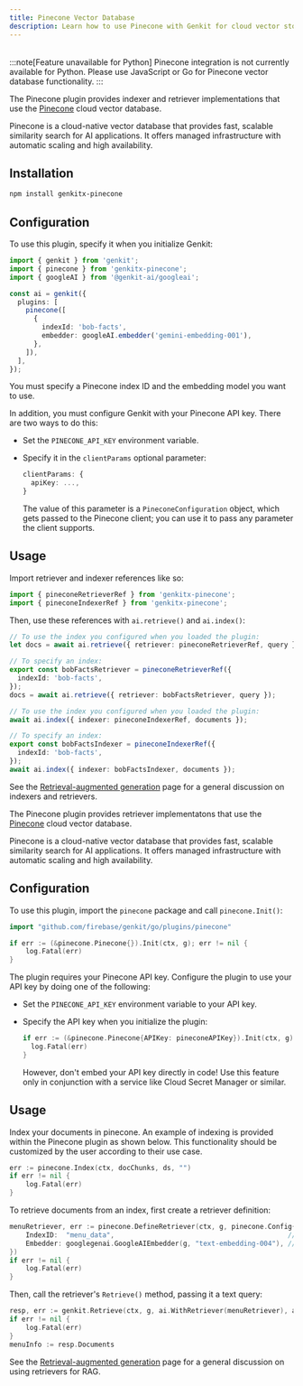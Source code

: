```yaml
---
title: Pinecone Vector Database
description: Learn how to use Pinecone with Genkit for cloud vector storage, semantic search, and RAG applications.
---
```



<div style="display: flex; justify-content: space-between; align-items: center; gap: 1rem; margin: 1rem 0 1rem 0;">
  <LanguageSelector />
  <CopyMarkdownButton />
</div>

<LanguageContent lang="python">

:::note[Feature unavailable for Python]
Pinecone integration is not currently available for Python. Please use JavaScript or Go for Pinecone vector database functionality.
:::

</LanguageContent>

<LanguageContent lang="js">

The Pinecone plugin provides indexer and retriever implementations that use the
[Pinecone](https://www.pinecone.io/) cloud vector database.

Pinecone is a cloud-native vector database that provides fast, scalable similarity search for AI applications. It offers managed infrastructure with automatic scaling and high availability.

## Installation

```bash
npm install genkitx-pinecone
```

## Configuration

To use this plugin, specify it when you initialize Genkit:

```ts
import { genkit } from 'genkit';
import { pinecone } from 'genkitx-pinecone';
import { googleAI } from '@genkit-ai/googleai';

const ai = genkit({
  plugins: [
    pinecone([
      {
        indexId: 'bob-facts',
        embedder: googleAI.embedder('gemini-embedding-001'),
      },
    ]),
  ],
});
```

You must specify a Pinecone index ID and the embedding model you want to use.

In addition, you must configure Genkit with your Pinecone API key. There are two
ways to do this:

- Set the `PINECONE_API_KEY` environment variable.
- Specify it in the `clientParams` optional parameter:

  ```ts
  clientParams: {
    apiKey: ...,
  }
  ```

  The value of this parameter is a `PineconeConfiguration` object, which gets passed to the Pinecone client; you can use it to pass any parameter the client supports.

## Usage

Import retriever and indexer references like so:

```ts
import { pineconeRetrieverRef } from 'genkitx-pinecone';
import { pineconeIndexerRef } from 'genkitx-pinecone';
```

Then, use these references with `ai.retrieve()` and `ai.index()`:

```ts
// To use the index you configured when you loaded the plugin:
let docs = await ai.retrieve({ retriever: pineconeRetrieverRef, query });

// To specify an index:
export const bobFactsRetriever = pineconeRetrieverRef({
  indexId: 'bob-facts',
});
docs = await ai.retrieve({ retriever: bobFactsRetriever, query });
```

```ts
// To use the index you configured when you loaded the plugin:
await ai.index({ indexer: pineconeIndexerRef, documents });

// To specify an index:
export const bobFactsIndexer = pineconeIndexerRef({
  indexId: 'bob-facts',
});
await ai.index({ indexer: bobFactsIndexer, documents });
```

See the [Retrieval-augmented generation](/docs/rag) page for a general
discussion on indexers and retrievers.

</LanguageContent>

<LanguageContent lang="go">

The Pinecone plugin provides retriever implementatons that use the
[Pinecone](https://www.pinecone.io/) cloud vector database.

Pinecone is a cloud-native vector database that provides fast, scalable similarity search for AI applications. It offers managed infrastructure with automatic scaling and high availability.

## Configuration

To use this plugin, import the `pinecone` package and call `pinecone.Init()`:

```go
import "github.com/firebase/genkit/go/plugins/pinecone"
```

```go
if err := (&pinecone.Pinecone{}).Init(ctx, g); err != nil {
	log.Fatal(err)
}
```

The plugin requires your Pinecone API key.
Configure the plugin to use your API key by doing one of the following:

- Set the `PINECONE_API_KEY` environment variable to your API key.

- Specify the API key when you initialize the plugin:

  ```go
  if err := (&pinecone.Pinecone{APIKey: pineconeAPIKey}).Init(ctx, g); err != nil {
  	log.Fatal(err)
  }
  ```

  However, don't embed your API key directly in code! Use this feature only
  in conjunction with a service like Cloud Secret Manager or similar.

## Usage

Index your documents in pinecone. An example of indexing is provided within the Pinecone plugin as shown below. This functionality should be customized by the user according to their use case.

```go
err := pinecone.Index(ctx, docChunks, ds, "")
if err != nil {
	log.Fatal(err)
}
```

To retrieve documents from an index, first create a retriever
definition:

```go
menuRetriever, err := pinecone.DefineRetriever(ctx, g, pinecone.Config{
	IndexID:  "menu_data",                                           // Your Pinecone index
	Embedder: googlegenai.GoogleAIEmbedder(g, "text-embedding-004"), // Embedding model of your choice
})
if err != nil {
	log.Fatal(err)
}
```

Then, call the retriever's `Retrieve()` method, passing it a text query:

```go
resp, err := genkit.Retrieve(ctx, g, ai.WithRetriever(menuRetriever), ai.WithTextDocs(userInput))
if err != nil {
	log.Fatal(err)
}
menuInfo := resp.Documents
```

See the [Retrieval-augmented generation](/docs/rag) page for a general
discussion on using retrievers for RAG.

</LanguageContent>
